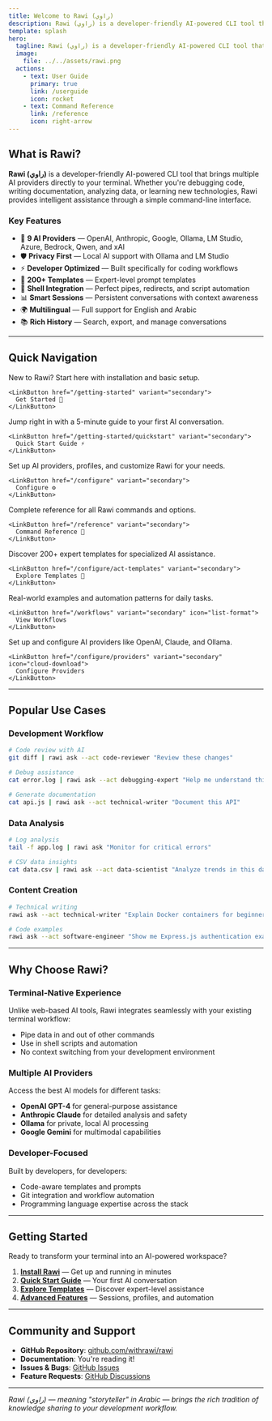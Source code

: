 ```yaml
---
title: Welcome to Rawi (راوي)
description: Rawi (راوي) is a developer-friendly AI-powered CLI tool that delivers clear answers, summaries, and analyses directly in your terminal. Inspired by the rich Jordanian storytelling tradition, Rawi transforms your command line into an intelligent assistant for your development workflow.
template: splash
hero:
  tagline: Rawi (راوي) is a developer-friendly AI-powered CLI tool that delivers clear answers, summaries, and analyses directly in your terminal. Inspired by the rich Jordanian storytelling tradition, Rawi transforms your command line into an intelligent assistant for your development workflow.
  image:
    file: ../../assets/rawi.png
  actions:
    - text: User Guide
      primary: true
      link: /userguide
      icon: rocket
    - text: Command Reference
      link: /reference
      icon: right-arrow
---
```



<Clarity />

## What is Rawi?

**Rawi (راوي)** is a developer-friendly AI-powered CLI tool that brings multiple AI providers directly to your terminal. Whether you're debugging code, writing documentation, analyzing data, or learning new technologies, Rawi provides intelligent assistance through a simple command-line interface.

### Key Features

- 🤖 **9 AI Providers** — OpenAI, Anthropic, Google, Ollama, LM Studio, Azure, Bedrock, Qwen, and xAI
- 🛡️ **Privacy First** — Local AI support with Ollama and LM Studio
- ⚡ **Developer Optimized** — Built specifically for coding workflows
- 🎯 **200+ Templates** — Expert-level prompt templates
- 🔄 **Shell Integration** — Perfect pipes, redirects, and script automation
- 📊 **Smart Sessions** — Persistent conversations with context awareness
- 🌍 **Multilingual** — Full support for English and Arabic
- 📚 **Rich History** — Search, export, and manage conversations

---

## Quick Navigation

<CardGrid stagger>
  <Card title="🚀 Get Started" href="/getting-started">
    New to Rawi? Start here with installation and basic setup.

    <LinkButton href="/getting-started" variant="secondary">
      Get Started 🚀
    </LinkButton>

  </Card>

  <Card title="⚡ Quick Start" href="/getting-started/quickstart">
    Jump right in with a 5-minute guide to your first AI conversation.

    <LinkButton href="/getting-started/quickstart" variant="secondary">
      Quick Start Guide ⚡
    </LinkButton>

  </Card>

  <Card title="⚙️ Configuration" href="/configure">
    Set up AI providers, profiles, and customize Rawi for your needs.

    <LinkButton href="/configure" variant="secondary">
      Configure ⚙️
    </LinkButton>

  </Card>

  <Card title="📖 Commands" href="/reference">
    Complete reference for all Rawi commands and options.

    <LinkButton href="/reference" variant="secondary">
      Command Reference 📖
    </LinkButton>

  </Card>

  <Card title="🎯 Act Templates" href="/configure/act-templates">
    Discover 200+ expert templates for specialized AI assistance.

    <LinkButton href="/configure/act-templates" variant="secondary">
      Explore Templates 🎯
    </LinkButton>

  </Card>

  <Card title="🔄 Workflows" href="/workflows">
    Real-world examples and automation patterns for daily tasks.

    <LinkButton href="/workflows" variant="secondary" icon="list-format">
      View Workflows
    </LinkButton>

  </Card>

  <Card title="🤖 Providers" href="/configure/providers">
    Set up and configure AI providers like OpenAI, Claude, and Ollama.
    
    <LinkButton href="/configure/providers" variant="secondary" icon="cloud-download">
      Configure Providers
    </LinkButton>
  </Card>
</CardGrid>

---

## Popular Use Cases

### Development Workflow

```bash
# Code review with AI
git diff | rawi ask --act code-reviewer "Review these changes"

# Debug assistance
cat error.log | rawi ask --act debugging-expert "Help me understand this error"

# Generate documentation
cat api.js | rawi ask --act technical-writer "Document this API"
```

### Data Analysis

```bash
# Log analysis
tail -f app.log | rawi ask "Monitor for critical errors"

# CSV data insights
cat data.csv | rawi ask --act data-scientist "Analyze trends in this data"
```

### Content Creation

```bash
# Technical writing
rawi ask --act technical-writer "Explain Docker containers for beginners"

# Code examples
rawi ask --act software-engineer "Show me Express.js authentication examples"
```

---

## Why Choose Rawi?

### Terminal-Native Experience

Unlike web-based AI tools, Rawi integrates seamlessly with your existing terminal workflow:

- Pipe data in and out of other commands
- Use in shell scripts and automation
- No context switching from your development environment

### Multiple AI Providers

Access the best AI models for different tasks:

- **OpenAI GPT-4** for general-purpose assistance
- **Anthropic Claude** for detailed analysis and safety
- **Ollama** for private, local AI processing
- **Google Gemini** for multimodal capabilities

### Developer-Focused

Built by developers, for developers:

- Code-aware templates and prompts
- Git integration and workflow automation
- Programming language expertise across the stack

---

## Getting Started

Ready to transform your terminal into an AI-powered workspace?

1. **[Install Rawi](./getting-started/install)** — Get up and running in minutes
2. **[Quick Start Guide](./getting-started/quickstart)** — Your first AI conversation
3. **[Explore Templates](./configure/act-templates)** — Discover expert-level assistance
4. **[Advanced Features](./advanced/sessions)** — Sessions, profiles, and automation

---

## Community and Support

- **GitHub Repository**: [github.com/withrawi/rawi](https://github.com/withrawi/rawi)
- **Documentation**: You're reading it!
- **Issues & Bugs**: [GitHub Issues](https://github.com/withrawi/rawi/issues)
- **Feature Requests**: [GitHub Discussions](https://github.com/withrawi/rawi/discussions)

---

_Rawi (راوي) — meaning "storyteller" in Arabic — brings the rich tradition of knowledge sharing to your development workflow._
